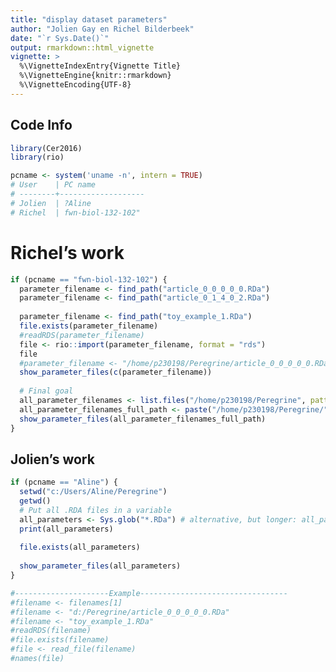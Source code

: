 ```yaml
---
title: "display dataset parameters"
author: "Jolien Gay en Richel Bilderbeek"
date: "`r Sys.Date()`"
output: rmarkdown::html_vignette
vignette: >
  %\VignetteIndexEntry{Vignette Title}
  %\VignetteEngine{knitr::rmarkdown}
  %\VignetteEncoding{UTF-8}
---
```


## Code Info

```r
library(Cer2016)
library(rio)

pcname <- system('uname -n', intern = TRUE) 
# User    | PC name 
# --------+-------------------
# Jolien  | ?Aline
# Richel  | fwn-biol-132-102"

```

# Richel's work

```r
if (pcname == "fwn-biol-132-102") {
  parameter_filename <- find_path("article_0_0_0_0_0.RDa")
  parameter_filename <- find_path("article_0_1_4_0_2.RDa")
  
  parameter_filename <- find_path("toy_example_1.RDa")
  file.exists(parameter_filename)
  #readRDS(parameter_filename)
  file <- rio::import(parameter_filename, format = "rds")
  file
  #parameter_filename <- "/home/p230198/Peregrine/article_0_0_0_0_0.RDa"
  show_parameter_files(c(parameter_filename))
  
  # Final goal
  all_parameter_filenames <- list.files("/home/p230198/Peregrine", pattern = "\\.RDa")
  all_parameter_filenames_full_path <- paste("/home/p230198/Peregrine/", all_parameter_filenames, sep = "")
  show_parameter_files(all_parameter_filenames_full_path)
}
```


## Jolien's work

```r
if (pcname == "Aline") {
  setwd("c:/Users/Aline/Peregrine")
  getwd()
  # Put all .RDA files in a variable
  all_parameters <- Sys.glob("*.RDa") # alternative, but longer: all_parameters <- list.files(pattern = "\\.RDa$", ignore.case=TRUE)
  print(all_parameters)
  
  file.exists(all_parameters)
  
  show_parameter_files(all_parameters)
}
```



```r
#---------------------Example---------------------------------
#filename <- filenames[1]
#filename <- "d:/Peregrine/article_0_0_0_0_0.RDa"
#filename <- "toy_example_1.RDa"
#readRDS(filename)
#file.exists(filename)
#file <- read_file(filename)
#names(file)

```